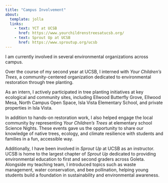 ```yaml
---
title: "Campus Involvement"
about:
  template: jolla
  links: 
    - text: YCT at UCSB
      href: https://www.yourchildrenstreesatucsb.org/
    - text: Sprout Up at UCSB
      href: https://www.sproutup.org/ucsb
---
```



I am currently involved in several environmental organizations across campus.

Over the course of my second year at UCSB, I interned with *Your Children’s Trees*, a community-centered organization dedicated to environmental restoration through tree planting.

As an intern, I actively participated in tree planting initiatives at key ecological and community sites, including Ellwood Butterfly Grove, Ellwood Mesa, North Campus Open Space, Isla Vista Elementary School, and private properties in Isla Vista.

In addition to hands-on restoration work, I also helped engage the local community by representing *Your Children’s Trees* at elementary school Science Nights. These events gave us the opportunity to share our knowledge of native trees, ecology, and climate resilience with students and families in a fun, accessible way.



Additionally, I have been involved in *Sprout Up* at UCSB as an instructor. UCSB is home to the largest chapter of *Sprout Up* dedicated to providing environmental education to first and second graders across Goleta. Alongside my teaching team, I introduced topics such as waste management, water conservation, and bee pollination, helping young students build a foundation in sustainability and environmental awareness.


